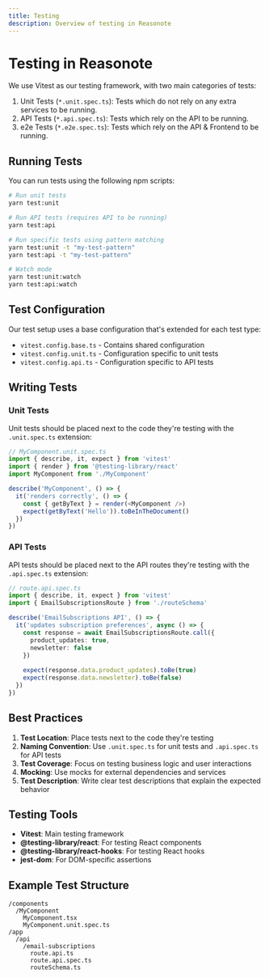 ```yaml
---
title: Testing
description: Overview of testing in Reasonote
---
```


# Testing in Reasonote

We use Vitest as our testing framework, with two main categories of tests:

1. Unit Tests (`*.unit.spec.ts`): Tests which do not rely on any extra services to be running.
2. API Tests (`*.api.spec.ts`): Tests which rely on the API to be running.
3. e2e Tests (`*.e2e.spec.ts`): Tests which rely on the API & Frontend to be running.

## Running Tests

You can run tests using the following npm scripts:

```bash
# Run unit tests
yarn test:unit

# Run API tests (requires API to be running)
yarn test:api

# Run specific tests using pattern matching
yarn test:unit -t "my-test-pattern"
yarn test:api -t "my-test-pattern"

# Watch mode
yarn test:unit:watch
yarn test:api:watch
```

## Test Configuration

Our test setup uses a base configuration that's extended for each test type:

- `vitest.config.base.ts` - Contains shared configuration
- `vitest.config.unit.ts` - Configuration specific to unit tests
- `vitest.config.api.ts` - Configuration specific to API tests

## Writing Tests

### Unit Tests

Unit tests should be placed next to the code they're testing with the `.unit.spec.ts` extension:

```typescript
// MyComponent.unit.spec.ts
import { describe, it, expect } from 'vitest'
import { render } from '@testing-library/react'
import MyComponent from './MyComponent'

describe('MyComponent', () => {
  it('renders correctly', () => {
    const { getByText } = render(<MyComponent />)
    expect(getByText('Hello')).toBeInTheDocument()
  })
})
```

### API Tests

API tests should be placed next to the API routes they're testing with the `.api.spec.ts` extension:

```typescript
// route.api.spec.ts
import { describe, it, expect } from 'vitest'
import { EmailSubscriptionsRoute } from './routeSchema'

describe('EmailSubscriptions API', () => {
  it('updates subscription preferences', async () => {
    const response = await EmailSubscriptionsRoute.call({
      product_updates: true,
      newsletter: false
    })
    
    expect(response.data.product_updates).toBe(true)
    expect(response.data.newsletter).toBe(false)
  })
})
```

## Best Practices

1. **Test Location**: Place tests next to the code they're testing
2. **Naming Convention**: Use `.unit.spec.ts` for unit tests and `.api.spec.ts` for API tests
3. **Test Coverage**: Focus on testing business logic and user interactions
4. **Mocking**: Use mocks for external dependencies and services
5. **Test Description**: Write clear test descriptions that explain the expected behavior

## Testing Tools

- **Vitest**: Main testing framework
- **@testing-library/react**: For testing React components
- **@testing-library/react-hooks**: For testing React hooks
- **jest-dom**: For DOM-specific assertions

## Example Test Structure

```
/components
  /MyComponent
    MyComponent.tsx
    MyComponent.unit.spec.ts
/app
  /api
    /email-subscriptions
      route.api.ts
      route.api.spec.ts
      routeSchema.ts
``` 